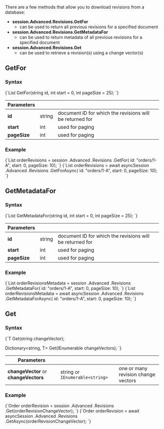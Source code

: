 
There are a few methods that allow you to download revisions from a database:   

- **session.Advanced.Revisions.GetFor** 
    - can be used to return all previous revisions for a specified document   
- **session.Advanced.Revisions.GetMetadataFor**
    - can be used to return metadata of all previous revisions for a specified document  
- **session.Advanced.Revisions.Get**
    - can be used to retrieve a revision(s) using a change vector(s)  

## GetFor

### Syntax

<TabItem value="syntax_1" label="syntax_1">
<CodeBlock language="csharp">
{`List<T> GetFor<T>(string id, int start = 0, int pageSize = 25);
`}
</CodeBlock>
</TabItem>

| Parameters | | |
| ------------- | ------------- | ----- |
| **id** | string | document ID for which the revisions will be returned for |
| **start** | int | used for paging |
| **pageSize** | int | used for paging |

### Example

<Tabs groupId='languageSyntax'>
<TabItem value="Sync" label="Sync">
<CodeBlock language="csharp">
{`List<Order> orderRevisions = session
    .Advanced
    .Revisions
    .GetFor<Order>(
        id: "orders/1-A",
        start: 0,
        pageSize: 10);
`}
</CodeBlock>
</TabItem>
<TabItem value="Async" label="Async">
<CodeBlock language="csharp">
{`List<Order> orderRevisions = await asyncSession
    .Advanced
    .Revisions
    .GetForAsync<Order>(
        id: "orders/1-A",
        start: 0,
        pageSize: 10);
`}
</CodeBlock>
</TabItem>
</Tabs>



## GetMetadataFor

### Syntax

<TabItem value="syntax_2" label="syntax_2">
<CodeBlock language="csharp">
{`List<MetadataAsDictionary> GetMetadataFor(string id, int start = 0, int pageSize = 25);
`}
</CodeBlock>
</TabItem>

| Parameters | | |
| ------------- | ------------- | ----- |
| **id** | string | document ID for which the revisions will be returned for |
| **start** | int | used for paging |
| **pageSize** | int | used for paging |

### Example

<Tabs groupId='languageSyntax'>
<TabItem value="Sync" label="Sync">
<CodeBlock language="csharp">
{`List<MetadataAsDictionary> orderRevisionsMetadata =
    session
        .Advanced
        .Revisions
        .GetMetadataFor(
            id: "orders/1-A",
            start: 0,
            pageSize: 10);
`}
</CodeBlock>
</TabItem>
<TabItem value="Async" label="Async">
<CodeBlock language="csharp">
{`List<MetadataAsDictionary> orderRevisionsMetadata =
    await asyncSession
        .Advanced
        .Revisions
        .GetMetadataForAsync(
            id: "orders/1-A",
            start: 0,
            pageSize: 10);
`}
</CodeBlock>
</TabItem>
</Tabs>



## Get

### Syntax

<TabItem value="syntax_3" label="syntax_3">
<CodeBlock language="csharp">
{`T Get<T>(string changeVector);

Dictionary<string, T> Get<T>(IEnumerable<string> changeVectors);
`}
</CodeBlock>
</TabItem>

| Parameters | | |
| ------------- | ------------- | ----- |
| **changeVector** or **changeVectors**| string or `IEnumerable<string>` | one or many revision change vectors |

### Example

<Tabs groupId='languageSyntax'>
<TabItem value="Sync" label="Sync">
<CodeBlock language="csharp">
{`Order orderRevision =
    session
        .Advanced
        .Revisions
        .Get<Order>(orderRevisionChangeVector);
`}
</CodeBlock>
</TabItem>
<TabItem value="Async" label="Async">
<CodeBlock language="csharp">
{`Order orderRevision =
    await asyncSession
        .Advanced
        .Revisions
        .GetAsync<Order>(orderRevisionChangeVector);
`}
</CodeBlock>
</TabItem>
</Tabs>




